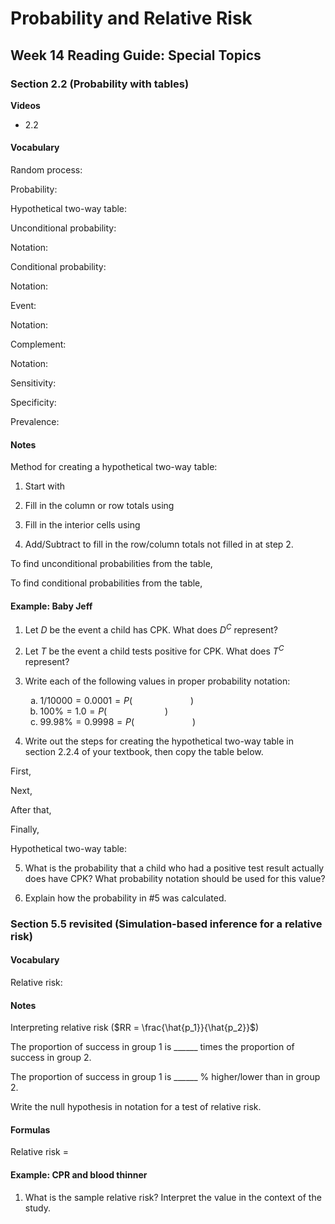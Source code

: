 # Probability and Relative Risk

## Week 14 Reading Guide: Special Topics

### Section 2.2 (Probability with tables) {-}

\setstretch{1}

**Videos**

* 2.2

\setstretch{1.25}

#### Vocabulary {-}

Random process:
\rgs

Probability:
\rgs

Hypothetical two-way table:
\rgs

Unconditional probability:
\rgs

\rgi Notation:
\rgs

Conditional probability:
\rgs

\rgi Notation:
\rgs

Event:
\rgs

\rgi Notation:
\rgs

Complement:
\rgs

\rgi Notation:
\rgs

Sensitivity:
\rgs

Specificity:
\rgs

Prevalence:
\rgs

#### Notes {-}

Method for creating a hypothetical two-way table:

1.	Start with
\rgs

2.	Fill in the column or row totals using
\rgs

3.	Fill in the interior cells using
\rgs

4.	Add/Subtract to fill in the row/column totals not filled in at step 2.

\rgi \rgi To find unconditional probabilities from the table,
\rgs

\rgi \rgi To find conditional probabilities from the table,
\rgs

#### Example: Baby Jeff {-}

1.	Let $D$ be the event a child has CPK.  What does $D^C$ represent?
\rgs

2.	Let $T$ be the event a child tests positive for CPK.  What does $T^C$ represent?
\rgs

3.	Write each of the following values in proper probability notation:
    a. $1/10000 = 0.0001 = P( \hspace{1in} )$
    b. $100\% = 1.0 = P(  \hspace{1in}  )$
    c. $99.98\% = 0.9998 = P(  \hspace{1in}  )$

4.	Write out the steps for creating the hypothetical two-way table in section 2.2.4 of your textbook, then copy the table below.

\rgi First,
\rgs

\rgi Next,
\rgs

\rgi After that,
\rgs

\rgi Finally,
\rgs

\rgi Hypothetical two-way table:

\begin{center}
\begin{tabular}{|l|p{1.3in}|p{1.3in}|p{1.3in}|}
\hline
&	Test Positive	& Test Negative	& Total \\ \hline
Has CPK		& & & \\
	& & & \\
	& & & \\ \hline
Does not have CPK		& & & \\
	& & & \\
	& & & \\ \hline
Total & & & 100,000 \\ \hline
\end{tabular}
\end{center}
\rgs

5.	What is the probability that a child who had a positive test result actually does have CPK?  What probability notation should be used for this value?
\rgs


6.	Explain how the probability in #5 was calculated.

\newpage

### Section 5.5 revisited (Simulation-based inference for a relative risk)  {-}

#### Vocabulary {-}

Relative risk: 
\rgs


#### Notes {-}

Interpreting relative risk ($RR = \frac{\hat{p_1}}{\hat{p_2}}$)

\rgi The proportion of success in group 1 is ______ times the proportion of success in group 2.

\rgi The proportion of success in group 1 is ______ % higher/lower than in group 2.

Write the null hypothesis in notation for a test of relative risk.
\rgs

#### Formulas {-}

Relative risk = 
\rgs

#### Example: CPR and blood thinner {-}

1. What is the sample relative risk?  Interpret the value in the context of the study.
\rgs
\rgs

\newpage